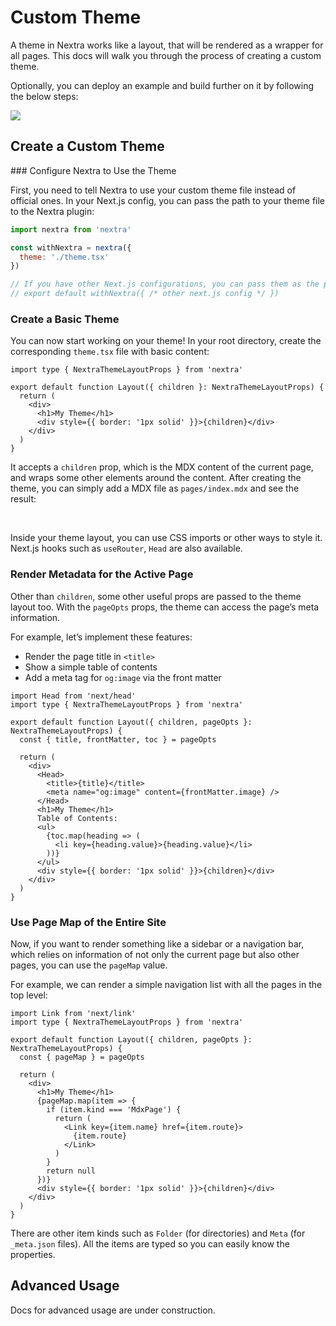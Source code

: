 
# Custom Theme

A theme in Nextra works like a layout, that will be rendered as a wrapper for
all pages. This docs will walk you through the process of creating a custom
theme.

Optionally, you can deploy an example and build further on it by following the
below steps:

[![](https://vercel.com/button)](https://vercel.com/new/clone?s=https%3A%2F%2Fgithub.com%2Fshuding%2Fnextra-example&showOptionalTeamCreation=false)

## Create a Custom Theme

<Steps>
### Configure Nextra to Use the Theme

First, you need to tell Nextra to use your custom theme file instead of official
ones. In your Next.js config, you can pass the path to your theme file to the
Nextra plugin:

```js {4} filename="next.config.mjs"
import nextra from 'nextra'

const withNextra = nextra({
  theme: './theme.tsx'
})

// If you have other Next.js configurations, you can pass them as the parameter:
// export default withNextra({ /* other next.js config */ })
```

### Create a Basic Theme

You can now start working on your theme! In your root directory, create the
corresponding `theme.tsx` file with basic content:

```tsx filename="theme.tsx" /children/
import type { NextraThemeLayoutProps } from 'nextra'

export default function Layout({ children }: NextraThemeLayoutProps) {
  return (
    <div>
      <h1>My Theme</h1>
      <div style={{ border: '1px solid' }}>{children}</div>
    </div>
  )
}
```

It accepts a `children` prop, which is the MDX content of the current page, and
wraps some other elements around the content. After creating the theme, you can
simply add a MDX file as `pages/index.mdx` and see the result:


<Screenshot src={customThemeImage} alt="Custom theme" />

<br />

Inside your theme layout, you can use CSS imports or other ways to style it.
Next.js hooks such as `useRouter`, `Head` are also available.

### Render Metadata for the Active Page

Other than `children`, some other useful props are passed to the theme layout
too. With the `pageOpts` props, the theme can access the page’s meta
information.

For example, let’s implement these features:

- Render the page title in `<title>`
- Show a simple table of contents
- Add a meta tag for `og:image` via the front matter

```tsx filename="theme.tsx" /pageOpts/
import Head from 'next/head'
import type { NextraThemeLayoutProps } from 'nextra'

export default function Layout({ children, pageOpts }: NextraThemeLayoutProps) {
  const { title, frontMatter, toc } = pageOpts

  return (
    <div>
      <Head>
        <title>{title}</title>
        <meta name="og:image" content={frontMatter.image} />
      </Head>
      <h1>My Theme</h1>
      Table of Contents:
      <ul>
        {toc.map(heading => (
          <li key={heading.value}>{heading.value}</li>
        ))}
      </ul>
      <div style={{ border: '1px solid' }}>{children}</div>
    </div>
  )
}
```

### Use Page Map of the Entire Site

Now, if you want to render something like a sidebar or a navigation bar, which
relies on information of not only the current page but also other pages, you can
use the `pageMap` value.

For example, we can render a simple navigation list with all the pages in the
top level:

```tsx filename="theme.tsx" /pageMap/
import Link from 'next/link'
import type { NextraThemeLayoutProps } from 'nextra'

export default function Layout({ children, pageOpts }: NextraThemeLayoutProps) {
  const { pageMap } = pageOpts

  return (
    <div>
      <h1>My Theme</h1>
      {pageMap.map(item => {
        if (item.kind === 'MdxPage') {
          return (
            <Link key={item.name} href={item.route}>
              {item.route}
            </Link>
          )
        }
        return null
      })}
      <div style={{ border: '1px solid' }}>{children}</div>
    </div>
  )
}
```

There are other item kinds such as `Folder` (for directories) and `Meta` (for
`_meta.json` files). All the items are typed so you can easily know the
properties.

</Steps>

## Advanced Usage

<Callout type="warning">
  Docs for advanced usage are under construction.
</Callout>
